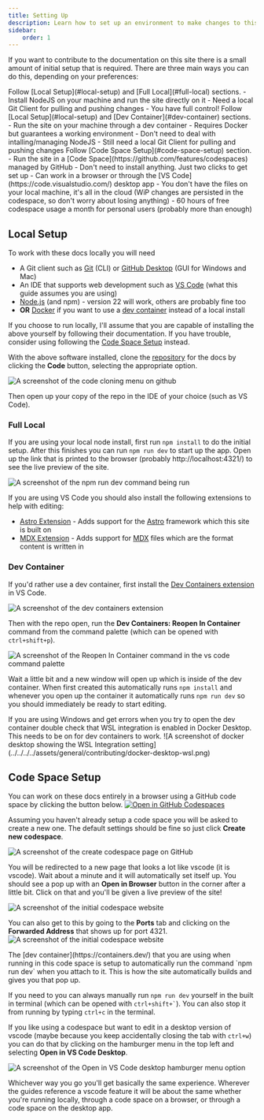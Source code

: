 ```yaml
---
title: Setting Up
description: Learn how to set up an environment to make changes to this site
sidebar:
    order: 1
---
```


If you want to contribute to the documentation on this site there is a small amount of initial setup that is required.
There are three main ways you can do this, depending on your preferences:

<Tabs>
    <TabItem label="Full Local">
        Follow [Local Setup](#local-setup) and [Full Local](#full-local) sections.
        - Install NodeJS on your machine and run the site directly on it
        - Need a local Git Client for pulling and pushing changes
        - You have full control!
    </TabItem>
    <TabItem label="Local Dev Container">
        Follow [Local Setup](#local-setup) and [Dev Container](#dev-container) sections.
        - Run the site on your machine through a dev container
        - Requires Docker but guarantees a working environment
        - Don't need to deal with intalling/managing NodeJS
        - Still need a local Git Client for pulling and pushing changes
    </TabItem>
    <TabItem label="Github Code Space">
        Follow [Code Space Setup](#code-space-setup) section.
        - Run the site in a [Code Space](https://github.com/features/codespaces) managed by GitHub
        - Don't need to install anything. Just two clicks to get set up
        - Can work in a browser or through the [VS Code](https://code.visualstudio.com/) desktop app
        - You don't have the files on your local machine, it's all in the cloud (WiP changes are persisted in the codespace, so don't worry about losing anything)
        - 60 hours of free codespace usage a month for personal users (probably more than enough)
    </TabItem>
</Tabs>
    
## Local Setup

To work with these docs locally you will need

- A Git client such as [Git](https://git-scm.com/downloads) (CLI) or [GitHub Desktop](https://desktop.github.com/download/) (GUI for Windows and Mac)
- An IDE that supports web development such as [VS Code](https://code.visualstudio.com/download) (what this guide assumes you are using)
- [Node.js](https://nodejs.org/en/download) (and npm) - version 22 will work, others are probably fine too
- **OR** [Docker](https://www.docker.com/) if you want to use a [dev container](https://containers.dev/) instead of a local install

If you choose to run locally, I'll assume that you are capable of installing the above yourself by following their documentation. If you have trouble, consider using following the [Code Space Setup](#code-space-setup) instead.

With the above software installed, clone the [repository](https://github.com/Persona-Modding/persona-modding.github.io) for the docs by clicking the **Code** button, selecting the appropriate option.

![A screenshot of the code cloning menu on github](../../../../assets/general/contributing/clone-repo.png)

Then open up your copy of the repo in the IDE of your choice (such as VS Code).

### Full Local

If you are using your local node install, first run `npm install` to do the initial setup.
After this finishes you can run `npm run dev` to start up the app. Open up the link that is printed to the browser (probably http://localhost:4321/) to see the live preview of the site.

![A screenshot of the `npm run dev` command being run](../../../../assets/general/contributing/npm-run-dev.png)

If you are using VS Code you should also install the following extensions to help with editing:
- [Astro Extension](https://marketplace.visualstudio.com/items?itemName=astro-build.astro-vscode) - Adds support for the [Astro](https://astro.build/) framework which this site is built on
- [MDX Extension](https://marketplace.visualstudio.com/items?itemName=unifiedjs.vscode-mdx) - Adds support for [MDX](https://mdxjs.com/) files which are the format content is written in

### Dev Container

If you'd rather use a dev container, first install the [Dev Containers extension](https://marketplace.visualstudio.com/items?itemName=ms-vscode-remote.remote-containers) in VS Code.

![A screenshot of the dev containers extension](../../../../assets/general/contributing/dev-containers-extension.png)

Then with the repo open, run the **Dev Containers: Reopen In Container** command from the command palette (which can be opened with `ctrl+shift+p`).

![A screenshot of the Reopen In Container command in the vs code command palette](../../../../assets/general/contributing/open-dev-container.png)

Wait a little bit and a new window will open up which is inside of the dev container. When first created this automatically runs `npm install` and whenever you open up the container it automatically runs `npm run dev` so you should immediately be ready to start editing.

<Aside type="tip">
    If you are using Windows and get errors when you try to open the dev container double check that WSL integration is enabled in Docker Desktop. This needs to be on for dev containers to work.
    ![A screenshot of docker desktop showing the WSL Integration setting](../../../../assets/general/contributing/docker-desktop-wsl.png)
</Aside>

## Code Space Setup

You can work on these docs entirely in a browser using a GitHub code space by clicking the button below.
[![Open in GitHub Codespaces](https://github.com/codespaces/badge.svg)](https://codespaces.new/Persona-Modding/persona-modding.github.io?quickstart=1)

Assuming you haven't already setup a code space you will be asked to create a new one. The default settings should be fine so just click **Create new codespace**.

![A screenshot of the create codespace page on GitHub](../../../../assets/general/contributing/create-codespace.png)

You will be redirected to a new page that looks a lot like vscode (it is vscode). Wait about a minute and it will automatically set itself up.
You should see a pop up with an **Open in Browser** button in the corner after a little bit. Click on that and you'll be given a live preview of the site!

![A screenshot of the initial codespace website](../../../../assets/general/contributing/codespace-initial-open.png)

You can also get to this by going to the **Ports** tab and clicking on the **Forwarded Address** that shows up for port 4321.
![A screenshot of the initial codespace website](../../../../assets/general/contributing/codespace-forwarded-port.png)

<Aside type="tip">
The [dev container](https://containers.dev/) that you are using when running in this code space is setup to automatically run the command `npm run dev` when you attach to it. This is how the site automatically builds and gives you that pop up.

If you need to you can always manually run `npm run dev` yourself in the built in terminal (which can be opened with `` ctrl+shift+` ``). You can also stop it from running by typing `ctrl+c` in the terminal.

</Aside>

If you like using a codespace but want to edit in a desktop version of vscode (maybe because you keep accidentally closing the tab with `ctrl+w`) you can do that by clicking on the hamburger menu in the top left and selecting **Open in VS Code Desktop**.

![A screenshot of the Open in VS Code desktop hamburger menu option](../../../../assets/general/contributing/codespace-open-in-desktop.png)

Whichever way you go you'll get basically the same experience. Wherever the guides reference a vscode feature it will be about the same whether you're running locally, through a code space on a browser, or through a code space on the desktop app.
